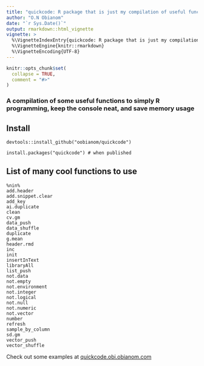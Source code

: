```yaml
---
title: "quickcode: R package that is just my compilation of useful functions across various processes"
author: "O.N Obianom"
date: "`r Sys.Date()`"
output: rmarkdown::html_vignette
vignette: >
  %\VignetteIndexEntry{quickcode: R package that is just my compilation of useful functions across various processes}
  %\VignetteEngine{knitr::rmarkdown}
  %\VignetteEncoding{UTF-8}
---
```


```r
knitr::opts_chunk$set(
  collapse = TRUE,
  comment = "#>"
)
```


### A compilation of some useful functions to simply R programming, keep the console neat, and save memory usage 

## Install

```
devtools::install_github("oobianom/quickcode")

install.packages("quickcode") # when published

```

## List of many cool functions to use

```
%nin%
add.header
add.snippet.clear
add_key
ai.duplicate
clean
cv.gm
data_push
data_shuffle
duplicate
g.mean
header.rmd
inc
init
insertInText
libraryAll
list_push
not.data
not.empty
not.environment
not.integer
not.logical
not.null
not.numeric
not.vector
number
refresh
sample_by_column
sd.gm
vector_push
vector_shuffle

```

Check out some examples at <u>quickcode.obi.obianom.com</u>
